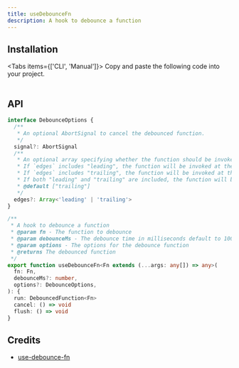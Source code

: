 ```yaml
---
title: useDebounceFn
description: A hook to debounce a function
---
```



<Demo01 />

## Installation

<Tabs items={['CLI', 'Manual']}>
  <Tab>
    <InstallCLI value='use-debounce-fn' />
  </Tab>
  <Tab>
    Copy and paste the following code into your project.
    <RegistrySourceCode value='use-latest' />
    <br />
    <RegistrySourceCode value='use-unmount' />
    <br />
    <RegistrySourceCode value='use-debounce-fn' />
  </Tab>
</Tabs>

## API

```ts
interface DebounceOptions {
  /**
   * An optional AbortSignal to cancel the debounced function.
   */
  signal?: AbortSignal
  /**
   * An optional array specifying whether the function should be invoked on the leading edge, trailing edge, or both.
   * If `edges` includes "leading", the function will be invoked at the start of the delay period.
   * If `edges` includes "trailing", the function will be invoked at the end of the delay period.
   * If both "leading" and "trailing" are included, the function will be invoked at both the start and end of the delay period.
   * @default ["trailing"]
   */
  edges?: Array<'leading' | 'trailing'>
}

/**
 * A hook to debounce a function
 * @param fn - The function to debounce
 * @param debounceMs - The debounce time in milliseconds default to 1000
 * @param options - The options for the debounce function
 * @returns The debounced function
 */
export function useDebounceFn<Fn extends (...args: any[]) => any>(
  fn: Fn,
  debounceMs?: number,
  options?: DebounceOptions,
): {
  run: DebouncedFunction<Fn>
  cancel: () => void
  flush: () => void
}
```

## Credits

- [use-debounce-fn](https://ahooks.js.org/hooks/use-debounce-fn)
